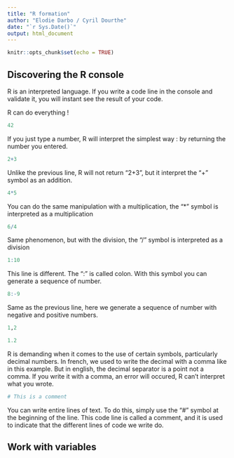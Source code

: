 ```yaml
---
title: "R formation"
author: "Elodie Darbo / Cyril Dourthe"
date: "`r Sys.Date()`"
output: html_document
---
```


```r
knitr::opts_chunk$set(echo = TRUE)
```

## Discovering the R console

R is an interpreted language. If you write a code line in the console and validate it, you will instant see the result of your code.

R can do everything !

```r
42
```

If you just type a number, R will interpret the simplest way : by returning the number you entered.

```r
2+3
```

Unlike the previous line, R will not return "2+3", but it interpret the "+" symbol as an addition.

```r
4*5
```

You can do the same manipulation with a multiplication, the "\*" symbol is interpreted as a multiplication

```r
6/4
```

Same phenomenon, but with the division, the "/" symbol is interpreted as a division

```r
1:10
```

This line is different. The ":" is called colon. With this symbol you can generate a sequence of number.

```r
8:-9
```

Same as the previous line, here we generate a sequence of number with negative and positive numbers.

```r
1,2
```

```r
1.2
```

R is demanding when it comes to the use of certain symbols, particularly decimal numbers. In french, we used to write the decimal with a comma like in this example. But in english, the decimal separator is a point not a comma.
If you write it with a comma, an error will occured, R can't interpret what you wrote.

```r
# This is a comment
```

You can write entire lines of text. To do this, simply use the "#" symbol at the beginning of the line.
This code line is called a comment, and it is used to indicate that the different lines of code we write do.


## Work with variables


